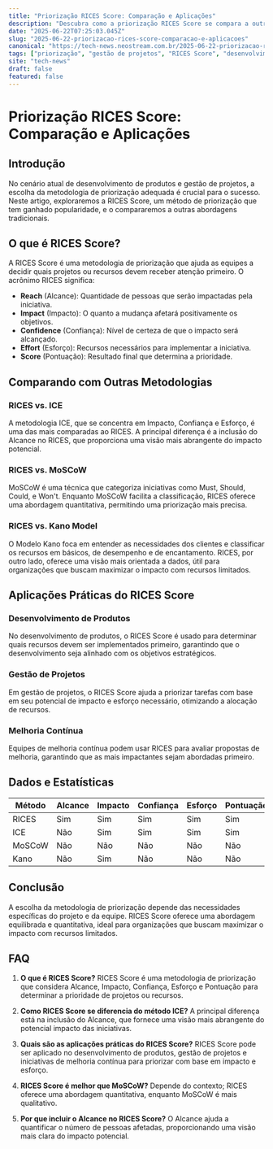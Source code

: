 ```yaml
---
title: "Priorização RICES Score: Comparação e Aplicações"
description: "Descubra como a priorização RICES Score se compara a outros métodos e suas principais aplicações no desenvolvimento de produtos e gestão de projetos."
date: "2025-06-22T07:25:03.045Z"
slug: "2025-06-22-priorizacao-rices-score-comparacao-e-aplicacoes"
canonical: "https://tech-news.neostream.com.br/2025-06-22-priorizacao-rices-score-comparacao-e-aplicacoes"
tags: ["priorização", "gestão de projetos", "RICES Score", "desenvolvimento de produtos", "metodologias"]
site: "tech-news"
draft: false
featured: false
---
```


# Priorização RICES Score: Comparação e Aplicações

## Introdução

No cenário atual de desenvolvimento de produtos e gestão de projetos, a escolha da metodologia de priorização adequada é crucial para o sucesso. Neste artigo, exploraremos a RICES Score, um método de priorização que tem ganhado popularidade, e o compararemos a outras abordagens tradicionais.

## O que é RICES Score?

A RICES Score é uma metodologia de priorização que ajuda as equipes a decidir quais projetos ou recursos devem receber atenção primeiro. O acrônimo RICES significa:

- **Reach** (Alcance): Quantidade de pessoas que serão impactadas pela iniciativa.
- **Impact** (Impacto): O quanto a mudança afetará positivamente os objetivos.
- **Confidence** (Confiança): Nível de certeza de que o impacto será alcançado.
- **Effort** (Esforço): Recursos necessários para implementar a iniciativa.
- **Score** (Pontuação): Resultado final que determina a prioridade.

## Comparando com Outras Metodologias

### RICES vs. ICE

A metodologia ICE, que se concentra em Impacto, Confiança e Esforço, é uma das mais comparadas ao RICES. A principal diferença é a inclusão do Alcance no RICES, que proporciona uma visão mais abrangente do impacto potencial.

### RICES vs. MoSCoW

MoSCoW é uma técnica que categoriza iniciativas como Must, Should, Could, e Won't. Enquanto MoSCoW facilita a classificação, RICES oferece uma abordagem quantitativa, permitindo uma priorização mais precisa.

### RICES vs. Kano Model

O Modelo Kano foca em entender as necessidades dos clientes e classificar os recursos em básicos, de desempenho e de encantamento. RICES, por outro lado, oferece uma visão mais orientada a dados, útil para organizações que buscam maximizar o impacto com recursos limitados.

## Aplicações Práticas do RICES Score

### Desenvolvimento de Produtos

No desenvolvimento de produtos, o RICES Score é usado para determinar quais recursos devem ser implementados primeiro, garantindo que o desenvolvimento seja alinhado com os objetivos estratégicos.

### Gestão de Projetos

Em gestão de projetos, o RICES Score ajuda a priorizar tarefas com base em seu potencial de impacto e esforço necessário, otimizando a alocação de recursos.

### Melhoria Contínua

Equipes de melhoria contínua podem usar RICES para avaliar propostas de melhoria, garantindo que as mais impactantes sejam abordadas primeiro.

## Dados e Estatísticas

| Método   | Alcance | Impacto | Confiança | Esforço | Pontuação |
|----------|---------|---------|-----------|---------|-----------|
| RICES    | Sim     | Sim     | Sim       | Sim     | Sim       |
| ICE      | Não     | Sim     | Sim       | Sim     | Sim       |
| MoSCoW   | Não     | Não     | Não       | Não     | Não       |
| Kano     | Não     | Sim     | Não       | Não     | Não       |

## Conclusão

A escolha da metodologia de priorização depende das necessidades específicas do projeto e da equipe. RICES Score oferece uma abordagem equilibrada e quantitativa, ideal para organizações que buscam maximizar o impacto com recursos limitados.

## FAQ

1. **O que é RICES Score?**
   RICES Score é uma metodologia de priorização que considera Alcance, Impacto, Confiança, Esforço e Pontuação para determinar a prioridade de projetos ou recursos.

2. **Como RICES Score se diferencia do método ICE?**
   A principal diferença está na inclusão do Alcance, que fornece uma visão mais abrangente do potencial impacto das iniciativas.

3. **Quais são as aplicações práticas do RICES Score?**
   RICES Score pode ser aplicado no desenvolvimento de produtos, gestão de projetos e iniciativas de melhoria contínua para priorizar com base em impacto e esforço.

4. **RICES Score é melhor que MoSCoW?**
   Depende do contexto; RICES oferece uma abordagem quantitativa, enquanto MoSCoW é mais qualitativo.

5. **Por que incluir o Alcance no RICES Score?**
   O Alcance ajuda a quantificar o número de pessoas afetadas, proporcionando uma visão mais clara do impacto potencial.
